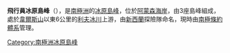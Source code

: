 {{Coord|85|11|S|168|58|W|source:GNIS|display=title}}

'''飛行員冰原島峰'''（{{lang-en|Aviator Nunatak}}），是[[南極洲|南極洲]]的[[冰原島峰|冰原島峰]]，位於[[阿蒙森海岸|阿蒙森海岸]]，由3座島峰組成，處於[[韋爾斯山|韋爾斯山]]以東6公里的[[利夫冰川|利夫冰川]]上游，由[[新西蘭|新西蘭]]探險隊命名，現時由[[南極條約體系|南極條約體系]]管理。

{{Antarctica-geo-stub}}
[[Category:南極洲冰原島峰|Category:南極洲冰原島峰]]